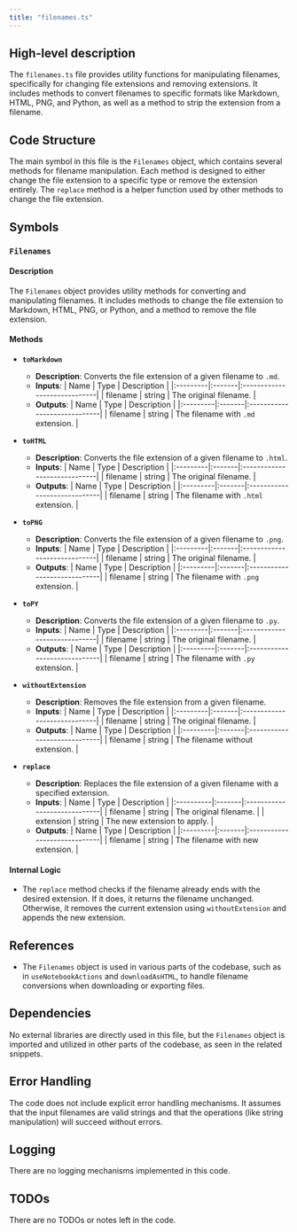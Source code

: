 ```yaml
---
title: "filenames.ts"
---
```


## High-level description

The `filenames.ts` file provides utility functions for manipulating filenames, specifically for changing file extensions and removing extensions. It includes methods to convert filenames to specific formats like Markdown, HTML, PNG, and Python, as well as a method to strip the extension from a filename.

## Code Structure

The main symbol in this file is the `Filenames` object, which contains several methods for filename manipulation. Each method is designed to either change the file extension to a specific type or remove the extension entirely. The `replace` method is a helper function used by other methods to change the file extension.

## Symbols

### `Filenames`
#### Description
The `Filenames` object provides utility methods for converting and manipulating filenames. It includes methods to change the file extension to Markdown, HTML, PNG, or Python, and a method to remove the file extension.

#### Methods

- **`toMarkdown`**
  - **Description**: Converts the file extension of a given filename to `.md`.
  - **Inputs**:
    | Name     | Type   | Description                  |
    |:---------|:-------|:-----------------------------|
    | filename | string | The original filename.       |
  - **Outputs**:
    | Name     | Type   | Description                  |
    |:---------|:-------|:-----------------------------|
    | filename | string | The filename with `.md` extension. |

- **`toHTML`**
  - **Description**: Converts the file extension of a given filename to `.html`.
  - **Inputs**:
    | Name     | Type   | Description                  |
    |:---------|:-------|:-----------------------------|
    | filename | string | The original filename.       |
  - **Outputs**:
    | Name     | Type   | Description                  |
    |:---------|:-------|:-----------------------------|
    | filename | string | The filename with `.html` extension. |

- **`toPNG`**
  - **Description**: Converts the file extension of a given filename to `.png`.
  - **Inputs**:
    | Name     | Type   | Description                  |
    |:---------|:-------|:-----------------------------|
    | filename | string | The original filename.       |
  - **Outputs**:
    | Name     | Type   | Description                  |
    |:---------|:-------|:-----------------------------|
    | filename | string | The filename with `.png` extension. |

- **`toPY`**
  - **Description**: Converts the file extension of a given filename to `.py`.
  - **Inputs**:
    | Name     | Type   | Description                  |
    |:---------|:-------|:-----------------------------|
    | filename | string | The original filename.       |
  - **Outputs**:
    | Name     | Type   | Description                  |
    |:---------|:-------|:-----------------------------|
    | filename | string | The filename with `.py` extension. |

- **`withoutExtension`**
  - **Description**: Removes the file extension from a given filename.
  - **Inputs**:
    | Name     | Type   | Description                  |
    |:---------|:-------|:-----------------------------|
    | filename | string | The original filename.       |
  - **Outputs**:
    | Name     | Type   | Description                  |
    |:---------|:-------|:-----------------------------|
    | filename | string | The filename without extension. |

- **`replace`**
  - **Description**: Replaces the file extension of a given filename with a specified extension.
  - **Inputs**:
    | Name      | Type   | Description                  |
    |:----------|:-------|:-----------------------------|
    | filename  | string | The original filename.       |
    | extension | string | The new extension to apply.  |
  - **Outputs**:
    | Name     | Type   | Description                  |
    |:---------|:-------|:-----------------------------|
    | filename | string | The filename with new extension. |

#### Internal Logic
- The `replace` method checks if the filename already ends with the desired extension. If it does, it returns the filename unchanged. Otherwise, it removes the current extension using `withoutExtension` and appends the new extension.

## References

- The `Filenames` object is used in various parts of the codebase, such as in `useNotebookActions` and `downloadAsHTML`, to handle filename conversions when downloading or exporting files.

## Dependencies

No external libraries are directly used in this file, but the `Filenames` object is imported and utilized in other parts of the codebase, as seen in the related snippets.

## Error Handling

The code does not include explicit error handling mechanisms. It assumes that the input filenames are valid strings and that the operations (like string manipulation) will succeed without errors.

## Logging

There are no logging mechanisms implemented in this code.

## TODOs

There are no TODOs or notes left in the code.